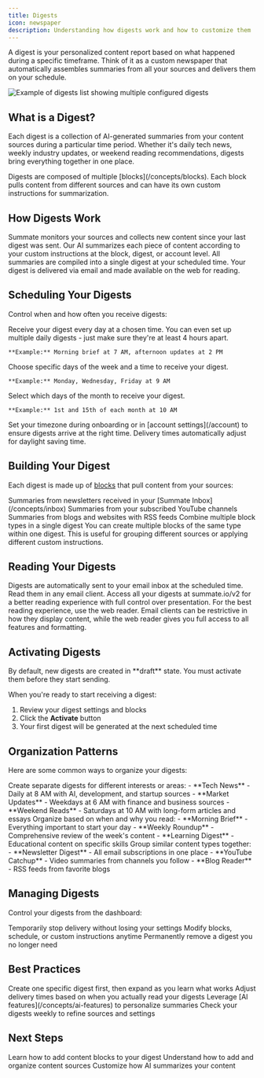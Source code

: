```yaml
---
title: Digests
icon: newspaper
description: Understanding how digests work and how to customize them
---
```


A digest is your personalized content report based on what happened during a specific timeframe. Think of it as a custom newspaper that automatically assembles summaries from all your sources and delivers them on your schedule.

<Frame>
  <img src="/images/digests-list.png" alt="Example of digests list showing multiple configured digests" />
</Frame>

## What is a Digest?

Each digest is a collection of AI-generated summaries from your content sources during a particular time period. Whether it's daily tech news, weekly industry updates, or weekend reading recommendations, digests bring everything together in one place.

<Info>
Digests are composed of multiple [blocks](/concepts/blocks). Each block pulls content from different sources and can have its own custom instructions for summarization.
</Info>

## How Digests Work

<Steps>
  <Step title="Content Collection">
    Summate monitors your sources and collects new content since your last digest was sent.
  </Step>

  <Step title="AI Processing">
    Our AI summarizes each piece of content according to your custom instructions at the block, digest, or account level.
  </Step>

  <Step title="Digest Generation">
    All summaries are compiled into a single digest at your scheduled time.
  </Step>

  <Step title="Delivery">
    Your digest is delivered via email and made available on the web for reading.
  </Step>
</Steps>

## Scheduling Your Digests

Control when and how often you receive digests:

<Tabs>
  <Tab title="Daily">
    Receive your digest every day at a chosen time. You can even set up multiple daily digests - just make sure they're at least 4 hours apart.

    **Example:** Morning brief at 7 AM, afternoon updates at 2 PM
  </Tab>

  <Tab title="Weekly">
    Choose specific days of the week and a time to receive your digest.

    **Example:** Monday, Wednesday, Friday at 9 AM
  </Tab>

  <Tab title="Monthly">
    Select which days of the month to receive your digest.

    **Example:** 1st and 15th of each month at 10 AM
  </Tab>
</Tabs>

<Tip>
Set your timezone during onboarding or in [account settings](/account) to ensure digests arrive at the right time. Delivery times automatically adjust for daylight saving time.
</Tip>

## Building Your Digest

Each digest is made up of [blocks](/concepts/blocks) that pull content from your sources:

<CardGroup cols={2}>
  <Card title="Email Block" icon="envelope">
    Summaries from newsletters received in your [Summate Inbox](/concepts/inbox)
  </Card>
  <Card title="YouTube Block" icon="youtube">
    Summaries from your subscribed YouTube channels
  </Card>
  <Card title="RSS Block" icon="rss">
    Summaries from blogs and websites with RSS feeds
  </Card>
  <Card title="Mix & Match" icon="layer-group">
    Combine multiple block types in a single digest
  </Card>
</CardGroup>

<Note>
You can create multiple blocks of the same type within one digest. This is useful for grouping different sources or applying different custom instructions.
</Note>

## Reading Your Digests

<Columns cols={2}>
  <Card title="Email Delivery" icon="inbox" horizontal href="/reading/email">
    Digests are automatically sent to your email inbox at the scheduled time. Read them in any email client.
  </Card>
  <Card title="Web Reader" icon="browser" horizontal href="/reading/web">
    Access all your digests at summate.io/v2 for a better reading experience with full control over presentation.
  </Card>
</Columns>

<Tip>
For the best reading experience, use the web reader. Email clients can be restrictive in how they display content, while the web reader gives you full access to all features and formatting.
</Tip>

## Activating Digests

<Warning>
By default, new digests are created in **draft** state. You must activate them before they start sending.
</Warning>

When you're ready to start receiving a digest:
1. Review your digest settings and blocks
2. Click the **Activate** button
3. Your first digest will be generated at the next scheduled time

## Organization Patterns

Here are some common ways to organize your digests:

<AccordionGroup>
  <Accordion title="By Topic" icon="tags">
    Create separate digests for different interests or areas:
    - **Tech News** - Daily at 8 AM with AI, development, and startup sources
    - **Market Updates** - Weekdays at 6 AM with finance and business sources
    - **Weekend Reads** - Saturdays at 10 AM with long-form articles and essays
  </Accordion>

  <Accordion title="By Purpose" icon="bullseye">
    Organize based on when and why you read:
    - **Morning Brief** - Everything important to start your day
    - **Weekly Roundup** - Comprehensive review of the week's content
    - **Learning Digest** - Educational content on specific skills
  </Accordion>

  <Accordion title="By Source Type" icon="folder">
    Group similar content types together:
    - **Newsletter Digest** - All email subscriptions in one place
    - **YouTube Catchup** - Video summaries from channels you follow
    - **Blog Reader** - RSS feeds from favorite blogs
  </Accordion>
</AccordionGroup>

## Managing Digests

Control your digests from the dashboard:

<CardGroup cols={3}>
  <Card title="Pause/Resume" icon="pause">
    Temporarily stop delivery without losing your settings
  </Card>
  <Card title="Edit" icon="pen-to-square">
    Modify blocks, schedule, or custom instructions anytime
  </Card>
  <Card title="Delete" icon="trash">
    Permanently remove a digest you no longer need
  </Card>
</CardGroup>

## Best Practices

<CardGroup cols={2}>
  <Card title="Start Focused" icon="bullseye">
    Create one specific digest first, then expand as you learn what works
  </Card>
  <Card title="Test Timing" icon="clock">
    Adjust delivery times based on when you actually read your digests
  </Card>
  <Card title="Use Custom Instructions" icon="wand-magic-sparkles">
    Leverage [AI features](/concepts/ai-features) to personalize summaries
  </Card>
  <Card title="Review Regularly" icon="rotate">
    Check your digests weekly to refine sources and settings
  </Card>
</CardGroup>

## Next Steps

<CardGroup cols={3}>
  <Card title="Add Blocks" icon="cube" href="/concepts/blocks">
    Learn how to add content blocks to your digest
  </Card>
  <Card title="Manage Sources" icon="rss" href="/concepts/sources">
    Understand how to add and organize content sources
  </Card>
  <Card title="AI Features" icon="sparkles" href="/concepts/ai-features">
    Customize how AI summarizes your content
  </Card>
</CardGroup>